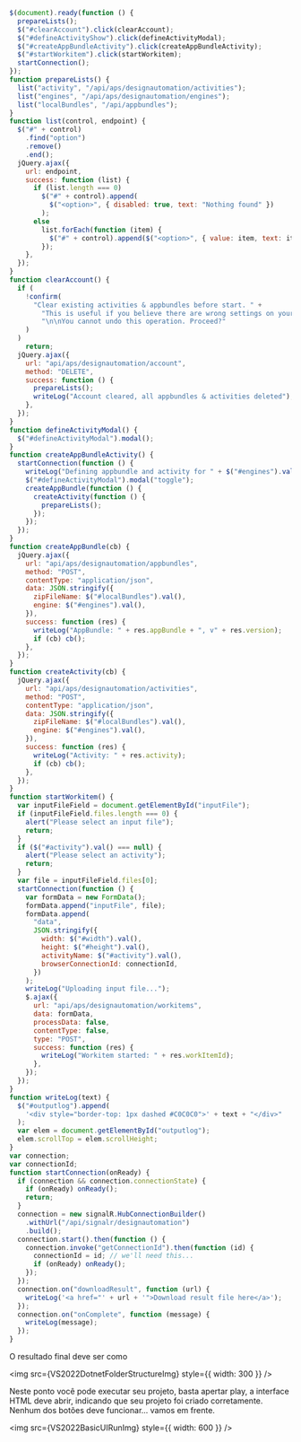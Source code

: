 
```js title=ApsDesignAutomation.js
$(document).ready(function () {
  prepareLists();
  $("#clearAccount").click(clearAccount);
  $("#defineActivityShow").click(defineActivityModal);
  $("#createAppBundleActivity").click(createAppBundleActivity);
  $("#startWorkitem").click(startWorkitem);
  startConnection();
});
function prepareLists() {
  list("activity", "/api/aps/designautomation/activities");
  list("engines", "/api/aps/designautomation/engines");
  list("localBundles", "/api/appbundles");
}
function list(control, endpoint) {
  $("#" + control)
    .find("option")
    .remove()
    .end();
  jQuery.ajax({
    url: endpoint,
    success: function (list) {
      if (list.length === 0)
        $("#" + control).append(
          $("<option>", { disabled: true, text: "Nothing found" })
        );
      else
        list.forEach(function (item) {
          $("#" + control).append($("<option>", { value: item, text: item }));
        });
    },
  });
}
function clearAccount() {
  if (
    !confirm(
      "Clear existing activities & appbundles before start. " +
        "This is useful if you believe there are wrong settings on your account." +
        "\n\nYou cannot undo this operation. Proceed?"
    )
  )
    return;
  jQuery.ajax({
    url: "api/aps/designautomation/account",
    method: "DELETE",
    success: function () {
      prepareLists();
      writeLog("Account cleared, all appbundles & activities deleted");
    },
  });
}
function defineActivityModal() {
  $("#defineActivityModal").modal();
}
function createAppBundleActivity() {
  startConnection(function () {
    writeLog("Defining appbundle and activity for " + $("#engines").val());
    $("#defineActivityModal").modal("toggle");
    createAppBundle(function () {
      createActivity(function () {
        prepareLists();
      });
    });
  });
}
function createAppBundle(cb) {
  jQuery.ajax({
    url: "api/aps/designautomation/appbundles",
    method: "POST",
    contentType: "application/json",
    data: JSON.stringify({
      zipFileName: $("#localBundles").val(),
      engine: $("#engines").val(),
    }),
    success: function (res) {
      writeLog("AppBundle: " + res.appBundle + ", v" + res.version);
      if (cb) cb();
    },
  });
}
function createActivity(cb) {
  jQuery.ajax({
    url: "api/aps/designautomation/activities",
    method: "POST",
    contentType: "application/json",
    data: JSON.stringify({
      zipFileName: $("#localBundles").val(),
      engine: $("#engines").val(),
    }),
    success: function (res) {
      writeLog("Activity: " + res.activity);
      if (cb) cb();
    },
  });
}
function startWorkitem() {
  var inputFileField = document.getElementById("inputFile");
  if (inputFileField.files.length === 0) {
    alert("Please select an input file");
    return;
  }
  if ($("#activity").val() === null) {
    alert("Please select an activity");
    return;
  }
  var file = inputFileField.files[0];
  startConnection(function () {
    var formData = new FormData();
    formData.append("inputFile", file);
    formData.append(
      "data",
      JSON.stringify({
        width: $("#width").val(),
        height: $("#height").val(),
        activityName: $("#activity").val(),
        browserConnectionId: connectionId,
      })
    );
    writeLog("Uploading input file...");
    $.ajax({
      url: "api/aps/designautomation/workitems",
      data: formData,
      processData: false,
      contentType: false,
      type: "POST",
      success: function (res) {
        writeLog("Workitem started: " + res.workItemId);
      },
    });
  });
}
function writeLog(text) {
  $("#outputlog").append(
    '<div style="border-top: 1px dashed #C0C0C0">' + text + "</div>"
  );
  var elem = document.getElementById("outputlog");
  elem.scrollTop = elem.scrollHeight;
}
var connection;
var connectionId;
function startConnection(onReady) {
  if (connection && connection.connectionState) {
    if (onReady) onReady();
    return;
  }
  connection = new signalR.HubConnectionBuilder()
    .withUrl("/api/signalr/designautomation")
    .build();
  connection.start().then(function () {
    connection.invoke("getConnectionId").then(function (id) {
      connectionId = id; // we'll need this...
      if (onReady) onReady();
    });
  });
  connection.on("downloadResult", function (url) {
    writeLog('<a href="' + url + '">Download result file here</a>');
  });
  connection.on("onComplete", function (message) {
    writeLog(message);
  });
}
```

O resultado final deve ser como

<img src={VS2022DotnetFolderStructureImg} style={{ width: 300 }} />

Neste ponto você pode executar seu projeto, basta apertar play, a interface HTML deve abrir, indicando que seu projeto foi criado corretamente. Nenhum dos botões deve funcionar... vamos em frente.

<img src={VS2022BasicUIRunImg} style={{ width: 600 }} />
